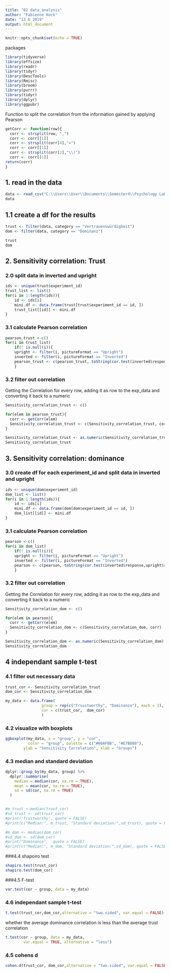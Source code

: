 ```yaml
---
title: "02 data_analysis"
author: "Fabienne Kock"
date: "13 6 2019"
output: html_document
---
```


```r
knitr::opts_chunk$set(echo = TRUE)
```


packages
```r
library(tidyverse)
library(effsize)
library(readr)
library(tidyr)
library(DescTools)
library(Rmisc)
library(broom)
library(purrr)
library(tidyr)
library(dplyr)
library(ggpubr)
```
Function to split the correlation from the information gained by applying Pearson
```r
getCorr <- function(row){
  corr <- strsplit(row, ",")
  corr <- corr[[1]]
  corr <- strsplit(corr[4],"=")
  corr <- corr[[1]]
  corr <- strsplit(corr[2],"\\)")
  corr <- corr[[1]]
return(corr)
}
```

## 1. read in the data
```r
data <- read_csv("C:\\Users\\User\\Documents\\Semester4\\Psychology Lab\\XPLabFinal\\data\\01 pilot\\S1_data_clean.csv")
data
```
## 1.1 create a df for the results
```r
trust <- filter(data, category == "Vertrauenswürdigkeit")
dom <- filter(data, category == "Dominanz")

trust
dom
```


## 2. Sensitivity correlation: Trust

### 2.0 split data in inverted and upright
```r
ids <- unique(trust$experiment_id)
trust_list <- list()
for(i in 1:length(ids)){
    id <- ids[i]
    mini.df <- data.frame(trust[trust$experiment_id == id, ])
    trust_list[[id]] <- mini.df
}
```


### 3.1 calculate Pearson correlation

```r
pearson_trust <-c()
for(i in trust_list)
    if(! is.null(i)){
    upright <- filter(i, pictureFormat == "Upright")
    inverted <- filter(i, pictureFormat == "Inverted")
    pearson_trust <- c(pearson_trust, toString(cor.test(inverted$response,upright$response,method = "pearson")))
    }
```

### 3.2 filter out correlation

Getting the Correlation for every row, adding it as row to the exp_data and converting it back to a numeric
```r
Sensitivity_correlation_trust <- c()

for(elem in pearson_trust){
  corr <- getCorr(elem)
  Sensitivity_correlation_trust <- c(Sensitivity_correlation_trust, corr)
}
```
```r
Sensitivity_correlation_trust <- as.numeric(Sensitivity_correlation_trust)
Sensitivity_correlation_trust
```


## 3. Sensitivity correlation: dominance

### 3.0 create df for each experiment_id and split data in inverted and upright


```r
ids <- unique(dom$experiment_id)
dom_list <- list()
for(i in 1:length(ids)){
    id <- ids[i]
    mini.df <- data.frame(dom[dom$experiment_id == id, ])
    dom_list[[id]] <- mini.df
}
```


### 3.1 calculate Pearson correlation

```r
pearson <-c()
for(i in dom_list)
    if(! is.null(i)){
    upright <- filter(i, pictureFormat == "Upright")
    inverted <- filter(i, pictureFormat == "Inverted")
    pearson <- c(pearson, toString(cor.test(inverted$response,upright$response,method = "pearson")))
    }
```

### 3.2 filter out correlation

Getting the Correlation for every row, adding it as row to the exp_data and converting it back to a numeric
```r
Sensitivity_correlation_dom <- c()

for(elem in pearson){
  corr <- getCorr(elem)
  Sensitivity_correlation_dom <- c(Sensitivity_correlation_dom, corr)
}
```
```r

Sensitivity_correlation_dom <- as.numeric(Sensitivity_correlation_dom)
Sensitivity_correlation_dom
```


## 4 independant sample t-test
### 4.1 filter out necessary data
```r
trust_cor <- Sensitivity_correlation_trust
dom_cor <- Sensitivity_correlation_dom

my_data <- data.frame( 
                group = rep(c("Trsustworthy", "Dominance"), each = 2),
                cor = c(trust_cor,  dom_cor)
                )
```



### 4.2 visualize with boxplots
```r
ggboxplot(my_data, x = "group", y = "cor", 
          color = "group", palette = c("#00AFBB", "#E7B800"),
        ylab = "Sensitivity Correlation", xlab = "Groups")

```
### 4.3 median and standard deviation
```r
dplyr::group_by(my_data, group) %>%
  dplyr::summarise(
    median = median(cor, na.rm = TRUE),
    mean = mean(cor, na.rm = TRUE),
    sd = sd(cor, na.rm = TRUE)
  )


#m_trust <-median(trust_cor)
#sd_trust <- sd(trust_cor)
#print('Trustworthy', quote = FALSE)
#print(c("Median:", m_trust, "Standard deviation:",sd_trust), quote = FALSE)

#m_dom <- median(dom_cor)
#sd_dom <- sd(dom_cor)
#print("Dominance",  quote = FALSE)
#print(c("Median:", m_dom, "Standard deviation:",sd_dom), quote = FALSE)


```

###4.4 shapoiro test
```r
shapiro.test(trust_cor)
shapiro.test(dom_cor)
```
###4.5 F-test
```r
var.test(cor ~ group, data = my_data)
```


### 4.6 independant sample t-test
```r
t.test(trust_cor,dom_cor,alternative = "two.sided", var.equal = FALSE)
```
whether the average dominance correlation is less than the average trust correlation
```r
t.test(cor ~ group, data = my_data,
        var.equal = TRUE, alternative = "less")
```

### 4.5 cohens d
```r
cohen.d(trust_cor, dom_cor,alternative = "two.sided", var.equal = FALSE)
```

